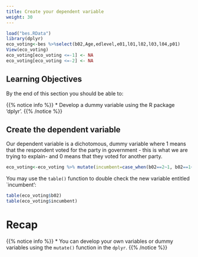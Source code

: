 ```yaml
---
title: Create your dependent variable
weight: 30
---
```



```r
load("bes.RData")
library(dplyr)
eco_voting<-bes %>%select(b02,Age,edlevel,e01,l01,l02,l03,l04,p01)
View(eco_voting)
eco_voting[eco_voting <=-1] <- NA
eco_voting[eco_voting <=-2] <- NA
```

## Learning Objectives

By the end of this section you should be able to:

{{% notice info %}}
* Develop a dummy variable using the R package 'dplyr'.
{{% /notice %}}

## Create the dependent variable

Our dependent variable is a dichotomous, dummy variable where $1$ means that the respondent voted for the party in government - this is what we are trying to explain- and $0$ means that they voted for another party. 

```r
eco_voting<-eco_voting %>% mutate(incumbent=case_when(b02==2~1, b02==1~0, b02>=3~0)) 
```

You may use the `table()` function to double check the new variable entitled `incumbent':

```r
table(eco_voting$b02)
table(eco_voting$incumbent)
```


# Recap

{{% notice info %}}
* You can develop your own variables or dummy variables using the `mutate()` function in the `dplyr`.
{{% /notice %}}

